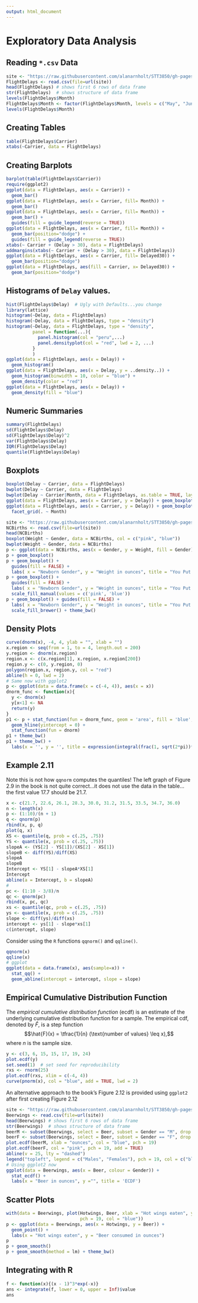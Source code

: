 ```yaml
---
output: html_document
---
```




Exploratory Data Analysis
========================================================

## Reading `*.csv` Data

```r
site <- "https://raw.githubusercontent.com/alanarnholt/STT3850/gh-pages/DataCSV/FlightDelays.csv"
FlightDelays <- read.csv(file=url(site))
head(FlightDelays) # shows first 6 rows of data frame
str(FlightDelays)  # shows structure of data frame
levels(FlightDelays$Month)
FlightDelays$Month <- factor(FlightDelays$Month, levels = c("May", "June"))
levels(FlightDelays$Month)
```

## Creating Tables

```r
table(FlightDelays$Carrier)
xtabs(~Carrier, data = FlightDelays)
```

## Creating Barplots

```r
barplot(table(FlightDelays$Carrier))
require(ggplot2)
ggplot(data = FlightDelays, aes(x = Carrier)) + 
  geom_bar()
ggplot(data = FlightDelays, aes(x = Carrier, fill= Month)) + 
  geom_bar()
ggplot(data = FlightDelays, aes(x = Carrier, fill= Month)) + 
  geom_bar() + 
  guides(fill = guide_legend(reverse = TRUE))
ggplot(data = FlightDelays, aes(x = Carrier, fill= Month)) + 
  geom_bar(position="dodge") + 
  guides(fill = guide_legend(reverse = TRUE))
xtabs(~ Carrier + (Delay > 30), data = FlightDelays)
addmargins(xtabs(~ Carrier + (Delay > 30), data = FlightDelays))
ggplot(data = FlightDelays, aes(x = Carrier, fill= Delayed30)) + 
  geom_bar(position="dodge")
ggplot(data = FlightDelays, aes(fill = Carrier, x= Delayed30)) + 
  geom_bar(position="dodge")
```

## Histograms of `Delay` values.

```r
hist(FlightDelays$Delay)  # Ugly with Defaults...you change
library(lattice)
histogram(~Delay, data = FlightDelays)
histogram(~Delay, data = FlightDelays, type = "density")
histogram(~Delay, data = FlightDelays, type = "density",
          panel = function(...){
            panel.histogram(col = "peru",...)
            panel.densityplot(col = "red", lwd = 2, ...)
          }
          )
ggplot(data = FlightDelays, aes(x = Delay)) + 
  geom_histogram()
ggplot(data = FlightDelays, aes(x = Delay, y = ..density..)) + 
  geom_histogram(binwidth = 10, color = "blue") + 
  geom_density(color = "red")
ggplot(data = FlightDelays, aes(x = Delay)) + 
  geom_density(fill = "blue")
```

## Numeric Summaries

```r
summary(FlightDelays)
sd(FlightDelays$Delay)
sd(FlightDelays$Delay)^2
var(FlightDelays$Delay)
IQR(FlightDelays$Delay)
quantile(FlightDelays$Delay)
```

## Boxplots

```r
boxplot(Delay ~ Carrier, data = FlightDelays)
bwplot(Delay ~ Carrier, data = FlightDelays)
bwplot(Delay ~ Carrier|Month, data = FlightDelays, as.table = TRUE, layout = c(2, 1))
ggplot(data = FlightDelays, aes(x = Carrier, y = Delay)) + geom_boxplot()
ggplot(data = FlightDelays, aes(x = Carrier, y = Delay)) + geom_boxplot() + 
  facet_grid(. ~ Month) 
```

```r
site <- "https://raw.githubusercontent.com/alanarnholt/STT3850/gh-pages/DataCSV/NCBirths2004.csv"
NCBirths <- read.csv(file=url(site))
head(NCBirths)
boxplot(Weight ~ Gender, data = NCBirths, col = c("pink", "blue"))
bwplot(Weight ~ Gender, data = NCBirths)
p <- ggplot(data = NCBirths, aes(x = Gender, y = Weight, fill = Gender))
p + geom_boxplot()
p + geom_boxplot() + 
  guides(fill = FALSE) + 
  labs( x = "Newborn Gender", y = "Weight in ounces", title = "You Put Something Here")
p + geom_boxplot() + 
  guides(fill = FALSE) + 
  labs( x = "Newborn Gender", y = "Weight in ounces", title = "You Put Something Here") + 
  scale_fill_manual(values = c('pink', 'blue'))
p + geom_boxplot() + guides(fill = FALSE) + 
  labs( x = "Newborn Gender", y = "Weight in ounces", title = "You Put Something Here") + 
  scale_fill_brewer() + theme_bw()
```

## Density Plots

```r
curve(dnorm(x), -4, 4, ylab = "", xlab = "")
x.region <- seq(from = 1, to = 4, length.out = 200)
y.region <- dnorm(x.region)
region.x <- c(x.region[1], x.region, x.region[200])
region.y <- c(0, y.region, 0)
polygon(region.x, region.y, col = "red")
abline(h = 0, lwd = 2)
# Same now with ggplot2
p <- ggplot(data = data.frame(x = c(-4, 4)), aes(x = x))
dnorm_func <- function(x){
  y <- dnorm(x)
  y[x<1] <- NA
  return(y)
}
p1 <- p + stat_function(fun = dnorm_func, geom = 'area', fill = 'blue', alpha = 0.2) + 
  geom_hline(yintercept = 0) + 
  stat_function(fun = dnorm) 
p1 + theme_bw()
p1 + theme_bw() + 
  labs(x = '', y = '', title = expression(integral(frac(1, sqrt(2*pi))*e^{-x^2/2}*dx, 1, infinity)==0.1586553) ) # Break it down!
```

## Example 2.11 

Note this is not how `qqnorm` computes the quantiles!  The left graph of Figure 2.9 in the book is not quite correct...it does not use the data in the table...the first value 17.7 should be 21.7.

```r
x <- c(21.7, 22.6, 26.1, 28.3, 30.0, 31.2, 31.5, 33.5, 34.7, 36.0)
n <- length(x)
p <- (1:10)/(n + 1)
q <- qnorm(p)
rbind(x, p, q)
plot(q, x)
XS <- quantile(q, prob = c(.25, .75))
YS <- quantile(x, prob = c(.25, .75))
slopeA <- (YS[2] - YS[1])/(XS[2] - XS[1])
slopeB <- diff(YS)/diff(XS)
slopeA
slopeB
Intercept <- YS[1] - slopeA*XS[1]
Intercept
abline(a = Intercept, b = slopeA)
#
pc <- (1:10 - 3/8)/n
qc <- qnorm(pc)
rbind(x, pc, qc)
xs <- quantile(qc, prob = c(.25, .75))
ys <- quantile(x, prob = c(.25, .75))
slope <- diff(ys)/diff(xs)
intercept <- ys[1] - slope*xs[1]
c(intercept, slope)
```
Consider using the `R` functions `qqnorm()` and `qqline()`.

```r
qqnorm(x)
qqline(x)
# ggplot
ggplot(data = data.frame(x), aes(sample=x)) + 
  stat_qq() + 
  geom_abline(intercept = intercept, slope = slope)
```

## Empirical Cumulative Distribution Function

The _empirical cumulative distribution function_ (ecdf) is an estimate of the underlying cumulative distribution function for a sample.  The empirical cdf, denoted by $\hat{F}$, is a step function $$\hat{F}(x) = \tfrac{1}{n} (\text{number of values} \leq x),$$
where $n$ is the sample size.

```r
y <- c(3, 6, 15, 15, 17, 19, 24)
plot.ecdf(y)
set.seed(1)  # set seed for reproducibility
rxs <- rnorm(25)  
plot.ecdf(rxs, xlim = c(-4, 4))
curve(pnorm(x), col = "blue", add = TRUE, lwd = 2)
```

An alternative approach to the book's Figure 2.12 is provided using `ggplot2` after first creating Figure 2.12

```r
site <- "https://raw.githubusercontent.com/alanarnholt/STT3850/gh-pages/DataCSV/Beerwings.csv"
Beerwings <- read.csv(file=url(site))
head(Beerwings) # shows first 6 rows of data frame
str(Beerwings)  # shows structure of data frame
beerM <- subset(Beerwings, select = Beer, subset = Gender == "M", drop = TRUE)
beerF <- subset(Beerwings, select = Beer, subset = Gender == "F", drop = TRUE)
plot.ecdf(beerM, xlab = "ounces", col = "blue", pch = 19)
plot.ecdf(beerF, col = "pink", pch = 19, add = TRUE)
abline(v = 25, lty = "dashed")
legend("topleft", legend = c("Males", "Females"), pch = 19, col = c("blue", "pink"))
# Using ggplot2 now
ggplot(data = Beerwings, aes(x = Beer, colour = Gender)) + 
  stat_ecdf() + 
  labs(x = "Beer in ounces", y ="", title = 'ECDF')
```

## Scatter Plots

```r
with(data = Beerwings, plot(Hotwings, Beer, xlab = "Hot wings eaten", ylab = "Beer consumed", 
                            pch = 19, col = "blue"))
p <- ggplot(data = Beerwings, aes(x = Hotwings, y = Beer)) + 
  geom_point() + 
  labs(x = "Hot wings eaten", y = "Beer consumed in ounces")
p
p + geom_smooth()
p + geom_smooth(method = lm) + theme_bw()
```

## Integrating with R

```r
f <- function(x){(x - 1)^3*exp(-x)}
ans <- integrate(f, lower = 0, upper = Inf)$value
ans
```